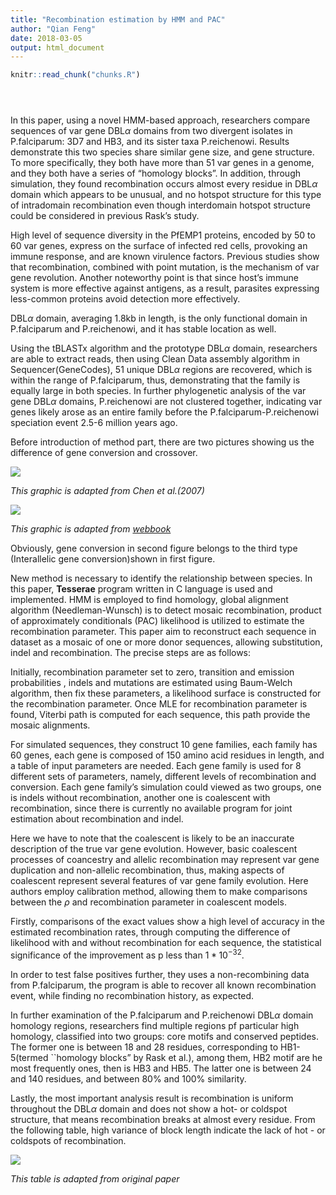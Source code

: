 ```yaml
---
title: "Recombination estimation by HMM and PAC"
author: "Qian Feng"
date: 2018-03-05
output: html_document
---
```


<!-- The file analysis/chunks.R contains chunks that define default settings
shared across the workflowr files. -->
```r
knitr::read_chunk("chunks.R")
```

<!-- Update knitr chunk options -->
```r
```

<!-- Insert the date the file was last updated -->
```r
```

<!-- Insert the code version (Git commit SHA1) if Git repository exists and R
 package git2r is installed -->
```r
```

<!-- Add your analysis here -->
In this paper, using a novel HMM-based approach, researchers compare sequences of var gene DBL$\alpha$ domains from two divergent isolates in P.falciparum: 3D7 and HB3, and its sister taxa P.reichenowi. Results demonstrate this two species share similar gene size, and gene structure. To more specifically, they both have more than 51 var genes in a genome, and they both have a series of "homology blocks". In addition, through simulation, they found recombination occurs almost every residue in DBL$\alpha$ domain which appears to be unusual, and no hotspot structure for this type of intradomain recombination even though interdomain hotspot structure could be considered in previous Rask's study.

High level of sequence diversity in the PfEMP1 proteins, encoded by 50 to 60 var genes, express on the surface of infected red cells, provoking an immune response, and are known virulence factors. Previous studies show that recombination, combined with point mutation, is the mechanism of var gene revolution. Another noteworthy point is that since host's immune system is more effective against antigens, as a result, parasites expressing less-common proteins avoid detection more effectively.
 
DBL$\alpha$ domain, averaging 1.8kb in length, is the only functional domain in P.falciparum and P.reichenowi, and it has stable location as well.    

Using the tBLASTx algorithm and the prototype DBL$\alpha$ domain, researchers are able to extract reads, then using Clean Data assembly algorithm in Sequencer(GeneCodes), 51 unique DBL$\alpha$ regions are recovered, which is within the range of P.falciparum, thus, demonstrating that the family is equally large in both species. In further phylogenetic analysis of the var gene DBL$\alpha$ domains, P.reichenowi are not clustered together, indicating var genes likely arose as an entire family before the P.falciparum-P.reichenowi speciation event 2.5-6 million years ago.

Before introduction of method part, there are two pictures showing us the difference of gene conversion and crossover.

![](gene_conversion.jpg)

*This graphic is adapted from Chen et al.(2007)*

![](gene_crossover.jpg)

*This graphic is adapted from [webbook](http://www.web-books.com/MoBio/)*

Obviously, gene conversion in second figure belongs to the third type (Interallelic gene conversion)shown in first figure.

New method is necessary to identify the relationship between species. In this paper, **Tesserae** program written in C language is used and implemented. HMM is employed to find homology, global alignment algorithm (Needleman-Wunsch) is to detect mosaic recombination, product of approximately conditionals (PAC) likelihood is utilized to estimate the recombination parameter. This paper aim to reconstruct each sequence in dataset as a mosaic of one or more donor sequences, allowing substitution, indel and recombination. The precise steps are as follows:

Initially, recombination parameter set to zero, transition and emission probabilities , indels and mutations are  estimated using Baum-Welch algorithm, then fix these parameters, a likelihood surface is constructed for the recombination parameter. Once MLE for recombination parameter is found, Viterbi path is computed for each sequence, this path provide the mosaic alignments.

For simulated sequences, they construct 10 gene families, each family has 60 genes, each gene is composed of 150 amino acid residues in length, and a table of input parameters are needed. Each gene family is used for 8 different sets of parameters, namely, different levels of recombination and conversion. Each gene family's simulation could viewed as two groups, one is indels without recombination, another one is coalescent with recombination, since there is currently no available program for joint estimation about recombination and indel. 

Here we have to note that the coalescent is likely to be an inaccurate description of the true var gene evolution. However, basic coalescent processes of coancestry and allelic recombination may represent var gene duplication and non-allelic recombination, thus, making aspects of coalescent represent several features of var gene family evolution. Here authors employ calibration method, allowing them to make comparisons between the $\rho$ and recombination parameter in coalescent models.

Firstly, comparisons of the exact values show a high level of accuracy in the estimated recombination rates, through computing the difference of likelihood with and without recombination for each sequence, the statistical significance of the improvement as p less than $1*10^{-32}$.

In order to test false positives further, they uses a non-recombining data from P.falciparum, the program is able to recover all known recombination event, while finding no recombination history, as expected.

In further examination of the P.falciparum and P.reichenowi DBL$\alpha$ domain homology regions,  researchers find multiple regions pf particular high homology, classified into two groups: core motifs and conserved peptides. The former one is between 18 and 28 residues, corresponding to HB1-5(termed ``homology blocks" by Rask et al.), among them, HB2 motif are he most frequently ones, then is HB3 and HB5. The latter one is between 24 and 140 residues, and between 80% and 100% similarity.

Lastly, the most important analysis result is recombination is uniform throughout the DBL$\alpha$ domain and does not show a hot- or coldspot structure, that means recombination breaks at almost every residue. From the following table, high variance of block length indicate the lack of hot - or coldspots of recombination.

![](recom_blocks.jpg)

*This table is adapted from original paper*
